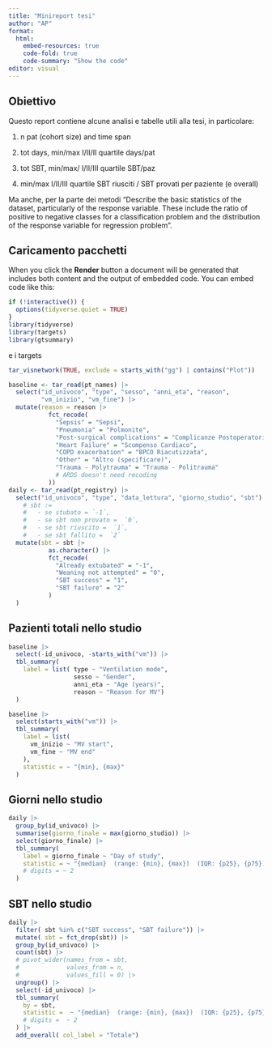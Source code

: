 ```yaml
---
title: "Minireport tesi"
author: "AP"
format:
  html:
    embed-resources: true
    code-fold: true
    code-summary: "Show the code"
editor: visual
---
```


## Obiettivo

Questo report contiene alcune analisi e tabelle utili alla tesi, in particolare:

1.  n pat (cohort size) and time span

2.  tot days, min/max I/II/II quartile days/pat

3.  tot SBT, min/max/ I/II/III quartile SBT/paz

4.  min/max I/II/III quartile SBT riusciti / SBT provati per paziente (e overall)

Ma anche, per la parte dei metodi "Describe the basic statistics of the dataset, particularly of the response variable. These include the ratio of positive to negative classes for a classification problem and the distribution of the response variable for regression problem".

## Caricamento pacchetti

When you click the **Render** button a document will be generated that includes both content and the output of embedded code. You can embed code like this:

```r
if (!interactive()) {
  options(tidyverse.quiet = TRUE)
}
library(tidyverse)
library(targets)
library(gtsummary)
```

e i targets

```r
tar_visnetwork(TRUE, exclude = starts_with("gg") | contains("Plot"))
```

```r
baseline <- tar_read(pt_names) |>
  select("id_univoco", "type", "sesso", "anni_eta", "reason",
         "vm_inizio", "vm_fine") |>
  mutate(reason = reason |>
           fct_recode(
             "Sepsis" = "Sepsi",
             "Pneumonia" = "Polmonite",
             "Post-surgical complications" = "Complicanze Postoperatorie",
             "Heart Failure" = "Scompenso Cardiaco",
             "COPD exacerbation" = "BPCO Riacutizzata",
             "Other" = "Altro (specificare)",
             "Trauma - Polytrauma" = "Trauma - Politrauma"
             # ARDS doesn't need recoding
           ))
daily <- tar_read(pt_registry) |>
  select("id_univoco", "type", "data_lettura", "giorno_studio", "sbt") |>
    # sbt :=
    #   - se stubato = `-1`,
    #   - se sbt non provato =  `0`,
    #   - se sbt riuscito =  `1`,
    #   - se sbt fallito =  `2`
  mutate(sbt = sbt |>
           as.character() |>
           fct_recode(
             "Already extubated" = "-1",
             "Weaning not attempted" = "0",
             "SBT success" = "1",
             "SBT failure" = "2"
           )
  )
```

## Pazienti totali nello studio

```r
baseline |>
  select(-id_univoco, -starts_with("vm")) |>
  tbl_summary(
    label = list( type ~ "Ventilation mode",
                  sesso ~ "Gender",
                  anni_eta ~ "Age (years)",
                  reason ~ "Reason for MV")
  )
```

```r
baseline |>
  select(starts_with("vm")) |>
  tbl_summary(
    label = list(
      vm_inizio ~ "MV start",
      vm_fine ~ "MV end"
    ),
    statistic = ~ "{min}, {max}"
  )
```

## Giorni nello studio

```r
daily |>
  group_by(id_univoco) |>
  summarise(giorno_finale = max(giorno_studio)) |>
  select(giorno_finale) |>
  tbl_summary(
    label = giorno_finale ~ "Day of study",
    statistic = ~ "{median}  (range: {min}, {max})  (IQR: {p25}, {p75})",
    # digits = ~ 2
  )
```

## SBT nello studio

```r
daily |>
  filter( sbt %in% c("SBT success", "SBT failure")) |>
  mutate( sbt = fct_drop(sbt)) |>
  group_by(id_univoco) |>
  count(sbt) |>
  # pivot_wider(names_from = sbt,
  #             values_from = n,
  #             values_fill = 0) |>
  ungroup() |>
  select(-id_univoco) |>
  tbl_summary( 
    by = sbt,
    statistic =  ~ "{median}  (range: {min}, {max})  (IQR: {p25}, {p75})",
    # digits =  ~ 2
  ) |>
  add_overall( col_label = "Totale")
```
